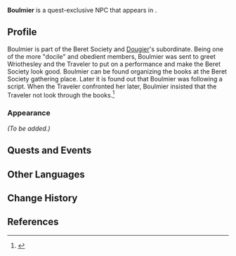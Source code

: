 {{Meta
<!-- Remove this template after adding the missing info -->
|missing_NPC_profile  = yes
<!--
|missing_NPC_idle     = yes
|missing_NPC_dialogue = yes
-->
}}
{{Character Infobox
|type             = Quest NPC
|image            = NPC Boulmier.png
|realname         = <!-- Optional, if different from in-game name -->
|deceased         = <!-- Past (for deceased prior to events of the game) or free response -->
|region           = Fontaine
|location         = Fontaine
|affiliation      = Beret Society
|title            = "Beret Society" Member

|ancestry         = <!-- Clan/family -->
|father           = 
|mother           = 
|spouse           = 
|sibling          = 
|child            = 
|relative         = 

|voiceEN          = 
|voiceCN          = 
|voiceJP          = 
|voiceKR          = 
}}
'''Boulmier''' is a quest-exclusive NPC that appears in {{Quest|Reborn in the Land of Grievances}}.
<!--
==Location==
{{subst:#tag:gallery|
NPC Location {{subst:#titleparts:{{subst:PAGENAME}}}}.png{{subst:!}}{{subst:#titleparts:{{subst:PAGENAME}}}}'s location
NPC Location {{subst:#titleparts:{{subst:PAGENAME}}}} Context.png{{subst:!}}Additional context
}}
-->
==Profile==
<!--Detailed story/lore information goes here.-->
Boulmier is part of the Beret Society and [[Dougier]]'s subordinate. Being one of the more "docile" and obedient members, Boulmier was sent to greet Wriothesley and the Traveler to put on a performance and make the Beret Society look good. Boulmier can be found organizing the books at the Beret Society gathering place. Later it is found out that Boulmier was following a script. When the Traveler confronted her later, Boulmier insisted that the Traveler not look through the books.<ref>{{Ref/Quest|The Proud "Beret Society"}}</ref> 

===Appearance===
<!--Keep appearance section short and concise. Limit to 2 paragraphs with 3-4 sentences each.-->
''(To be added.)''

==Quests and Events==
{{Quests and Events}}
<!--
==Idle Quotes==
{{Dialogue Start}}
: {{DIcon|Idle}} {{Tx}}
:: {{A|VO {{subst:#titleparts:{{subst:PAGENAME}}}} 01.ogg}} "{{Tx}}"
{{Dialogue End}}

==Dialogue==
{{Dialogue Start}}
:'''{{subst:#titleparts:{{subst:PAGENAME}}}}:''' 
:{{DIcon}}
{{Dialogue End}}
<!--
==Event Dialogue==
===Event Name===
{{Dialogue Start}}
:'''{{subst:#titleparts:{{subst:PAGENAME}}}}:'''
{{Dialogue End}}
-->
==Other Languages==
{{Other Languages|default_hidden=1
|en      = Boulmier
|zhs     = 布尔米耶
|zhs_rm  = Bù'ěrmǐyē
|zht     = 布爾米耶
|zht_rm  = Bù'ěrmǐyé
|ja      = ブルミエ
|ja_rm   = Burumie
|ko      = 불미에르
|es      = Boulmier
|fr      = Boulmier
|ru      = Бульмье
|th      = Boulmier
|vi      = Boulmier
|de      = Boulmier
|id      = Boulmier
|pt      = Boulmier
|tr      = Boulmier
|it      = Boulmier
}}

==Change History==
{{Change History|4.1}}

==References==
{{Reflist}}
